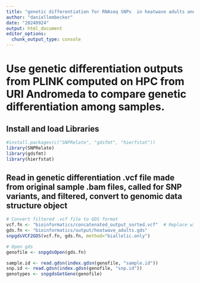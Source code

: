 ```yaml
---
title: "genetic differentiation for RNAseq SNPs  in heatwave adults and offspring"
author: "daniellembecker"
date: "20240924"
output: html_document
editor_options: 
  chunk_output_type: console
---
```


# Use genetic differentiation outputs from PLINK computed on HPC from URI Andromeda to compare genetic differentiation among samples. 

## Install and load Libraries
```r
#install.packages(c("SNPRelate", "gdsfmt", "hierfstat"))
library(SNPRelate)
library(gdsfmt)
library(hierfstat)
```

## Read in genetic differentiation .vcf file made from original sample .bam files, called for SNP variants, and filtered, convert to genomic data structure object
```r
# Convert filtered .vcf file to GDS format
vcf.fn <- "bioinformatics/concatenated_output_sorted.vcf"  # Replace with your VCF file path
gds.fn <- "bioinformatics/output/heatwave_adults.gds"
snpgdsVCF2GDS(vcf.fn, gds.fn, method="biallelic.only")

# Open gds
genofile <- snpgdsOpen(gds.fn)

sample.id <- read.gdsn(index.gdsn(genofile, "sample.id"))
snp.id <- read.gdsn(index.gdsn(genofile, "snp.id"))
genotypes <- snpgdsGetGeno(genofile)

```

